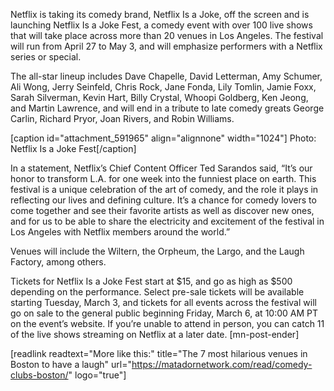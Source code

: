 Netflix is taking its comedy brand, Netflix Is a Joke, off the screen and is launching Netflix Is a Joke Fest, a comedy event with over 100 live shows that will take place across more than 20 venues in Los Angeles. The festival will run from April 27 to May 3, and will emphasize performers with a Netflix series or special.

The all-star lineup includes Dave Chapelle, David Letterman, Amy Schumer, Ali Wong, Jerry Seinfeld, Chris Rock, Jane Fonda, Lily Tomlin, Jamie Foxx, Sarah Silverman, Kevin Hart, Billy Crystal, Whoopi Goldberg, Ken Jeong, and Martin Lawrence, and will end in a tribute to late comedy greats George Carlin, Richard Pryor, Joan Rivers, and Robin Williams.

[caption id="attachment_591965" align="alignnone" width="1024"] Photo: Netflix Is a Joke Fest[/caption]

In a statement, Netflix’s Chief Content Officer Ted Sarandos said, “It’s our honor to transform L.A. for one week into the funniest place on earth. This festival is a unique celebration of the art of comedy, and the role it plays in reflecting our lives and defining culture. It’s a chance for comedy lovers to come together and see their favorite artists as well as discover new ones, and for us to be able to share the electricity and excitement of the festival in Los Angeles with Netflix members around the world.”

Venues will include the Wiltern, the Orpheum, the Largo, and the Laugh Factory, among others.

Tickets for Netflix Is a Joke Fest start at $15, and go as high as $500 depending on the performance. Select pre-sale tickets will be available starting Tuesday, March 3, and tickets for all events across the festival will go on sale to the general public beginning Friday, March 6, at 10:00 AM PT on the event’s website. If you’re unable to attend in person, you can catch 11 of the live shows streaming on Netflix at a later date. [mn-post-ender]

[readlink readtext="More like this:" title="The 7 most hilarious venues in Boston to have a laugh" url="https://matadornetwork.com/read/comedy-clubs-boston/" logo="true"]
